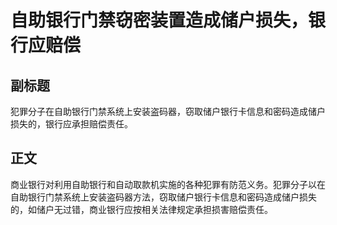 # 自助银行门禁窃密装置造成储户损失，银行应赔偿
## 副标题
犯罪分子在自助银行门禁系统上安装盗码器，窃取储户银行卡信息和密码造成储户损失的，银行应承担赔偿责任。
## 正文
商业银行对利用自助银行和自动取款机实施的各种犯罪有防范义务。犯罪分子以在自助银行门禁系统上安装盗码器方法，窃取储户银行卡信息和密码造成储户损失的，如储户无过错，商业银行应按相关法律规定承担损害赔偿责任。